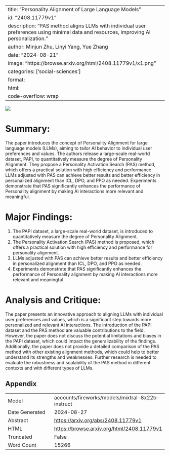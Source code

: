
---
title: "Personality Alignment of Large Language Models"
id: "2408.11779v1"
description: "PAS method aligns LLMs with individual user preferences using minimal data and resources, improving AI personalization."
author: Minjun Zhu, Linyi Yang, Yue Zhang
date: "2024-08-21"
image: "https://browse.arxiv.org/html/2408.11779v1/x1.png"
categories: ['social-sciences']
format:
  html:
    code-overflow: wrap
---

![](https://browse.arxiv.org/html/2408.11779v1/x1.png)

# Summary:

The paper introduces the concept of Personality Alignment for large language models (LLMs), aiming to tailor AI behavior to individual user preferences and values. The authors release a large-scale real-world dataset, PAPI, to quantitatively measure the degree of Personality Alignment. They propose a Personality Activation Search (PAS) method, which offers a practical solution with high efficiency and performance. LLMs adjusted with PAS can achieve better results and better efficiency in personalized alignment than ICL, DPO, and PPO as needed. Experiments demonstrate that PAS significantly enhances the performance of Personality alignment by making AI interactions more relevant and meaningful.

# Major Findings:

1. The PAPI dataset, a large-scale real-world dataset, is introduced to quantitatively measure the degree of Personality Alignment.
2. The Personality Activation Search (PAS) method is proposed, which offers a practical solution with high efficiency and performance for personality alignment.
3. LLMs adjusted with PAS can achieve better results and better efficiency in personalized alignment than ICL, DPO, and PPO as needed.
4. Experiments demonstrate that PAS significantly enhances the performance of Personality alignment by making AI interactions more relevant and meaningful.

# Analysis and Critique:

The paper presents an innovative approach to aligning LLMs with individual user preferences and values, which is a significant step towards more personalized and relevant AI interactions. The introduction of the PAPI dataset and the PAS method are valuable contributions to the field. However, the paper does not discuss the potential limitations and biases in the PAPI dataset, which could impact the generalizability of the findings. Additionally, the paper does not provide a detailed comparison of the PAS method with other existing alignment methods, which could help to better understand its strengths and weaknesses. Further research is needed to evaluate the robustness and scalability of the PAS method in different contexts and with different types of LLMs.

## Appendix

|          |          |
|----------|----------|
| Model     | accounts/fireworks/models/mixtral-8x22b-instruct       |
| Date Generated     | 2024-08-27       |
| Abstract | [https://arxiv.org/abs/2408.11779v1](https://arxiv.org/abs/2408.11779v1)        |
| HTML     | [https://browse.arxiv.org/html/2408.11779v1](https://browse.arxiv.org/html/2408.11779v1)       |
| Truncated       | False       |
| Word Count       | 15266       |